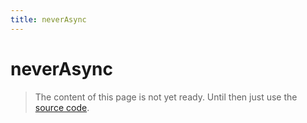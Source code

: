 ```yaml
---
title: neverAsync
---
```


# neverAsync

> The content of this page is not yet ready. Until then just use the [source code](https://github.com/fabian-hiller/valibot/blob/main/library/src/schemas/never/neverAsync.ts).
